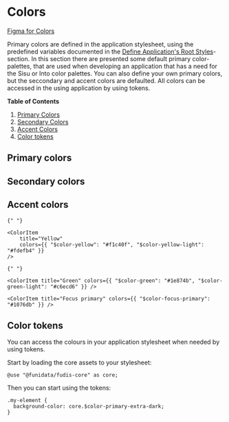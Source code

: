 
<Meta title="Foundations/Colors" />

# Colors

[Figma for Colors](https://www.figma.com/file/a6G6ZD6W3tlq0qmUkdvdp1/Fudis-DS-Foundations?type=design&node-id=1-52&mode=design&t=D7bk8ajg68NSbjS9-0)

Primary colors are defined in the application stylesheet, using the predefined variables documented in the [Define Application's Root Styles]()-section. In this section there are presented some default primary color-palettes, that are used when developing an application that has a need for the Sisu or Into color palettes. You can also define your own primary colors, but the seccondary and accent colors are defaulted. All colors can be accessed in the using application by using tokens.

**Table of Contents**

1. [Primary Colors](#primary-colors)
2. [Secondary Colors](#secondary-colors)
3. [Accent Colors](#accent-colors)
4. [Color tokens](#color-tokens)

## Primary colors

<ColorPalette>
    <ColorItem
        title="Sisu primary colors"
        colors={{
            "$color-primary-light": "#daedff",
            "$color-primary": "#1076db",
            "$color-primary-dark": "#1d65b8",
        }}
    />
</ColorPalette>

<ColorPalette>
    <ColorItem
        title="Into primary colors"
        colors={{
            "$color-primary-light": "#e0f4fd",
            "$color-primary": "#0a729e",
            "$color-primary-dark": "#0e5d81",
            "$color-primary-extra-dark": "#1b2e36",
        }}
    />
</ColorPalette>

## Secondary colors

<ColorPalette>
    <ColorItem
        title="Grays"
        colors={{
            "$color-white": "#ffffff",
            "$color-gray-extra-light": "#f1f1f1",
            "$color-gray-light": "#d4d4d4",
            "$color-gray-middle": "#727272",
            "$color-gray-dark": "#484848",
        }}
    />
</ColorPalette>

## Accent colors

<ColorPalette>
    <ColorItem title="Red" colors={{ "$color-red": "#b83c2e", "$color-red-light": "#f8dcd9" }} />

    {" "}

    <ColorItem
        title="Yellow"
        colors={{ "$color-yellow": "#f1c40f", "$color-yellow-light": "#fdefb4" }}
    />

    {" "}

    <ColorItem title="Green" colors={{ "$color-green": "#1e874b", "$color-green-light": "#c6ecd6" }} />

    <ColorItem title="Focus primary" colors={{ "$color-focus-primary": "#1076db" }} />
</ColorPalette>

## Color tokens

You can access the colours in your application stylesheet when needed by using tokens.

Start by loading the core assets to your stylesheet:
```
@use "@funidata/fudis-core" as core;
```

Then you can start using the tokens:
```
.my-element {
  background-color: core.$color-primary-extra-dark;
}
```

